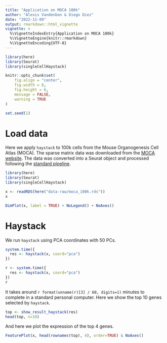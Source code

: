 ```yaml
---
title: "Application on MOCA 100k"
author: "Alexis Vandenbon & Diego Diez"
date: "2022-11-09"
output: rmarkdown::html_vignette
vignette: >
  %\VignetteIndexEntry{Application on MOCA 100k}
  %\VignetteEngine{knitr::rmarkdown}
  %\VignetteEncoding{UTF-8}
---
```


```r
library(here)
library(Seurat)
library(singleCellHaystack)

knitr::opts_chunk$set(
	fig.align = "center",
	fig.width = 8,
	fig.height = 6,
	message = FALSE,
	warning = TRUE
)

set.seed(1)
```

# Load data

Here we apply `haystack` to 100k cells from the Mouse Organogenesis Cell Atlas (MOCA). The sparse matrix data was downloaded from the [MOCA website](https://oncoscape.v3.sttrcancer.org/atlas.gs.washington.edu.mouse.rna/landing). The data was converted into a Seurat object and processed following the [standard pipeline](https://satijalab.org/seurat/v3.2/pbmc3k_tutorial.html).

```r
library(here)
library(Seurat)
library(singleCellHaystack)
```

```r
x <- readRDS(here("data-raw/moca_100k.rds"))
x
```

```r
DimPlot(x, label = TRUE) + NoLegend() + NoAxes()
```

# Haystack

We run `haystack` using PCA coordinates with 50 PCs.

```r
system.time({
  res <- haystack(x, coord="pca")
})
```

```r
r <- system.time({
  res <- haystack(x, coord="pca")
})
r
```

It takes around `r format(unname(r)[3] / 60, digits=1)` minutes to complete in a standard personal computer. Here we show the top 10 genes selected by `haystack`.

```r
top <- show_result_haystack(res)
head(top, n=10)
```

And here we plot the expression of the top 4 genes.

```r
FeaturePlot(x, head(rownames(top), 4), order=TRUE) & NoAxes()
```
